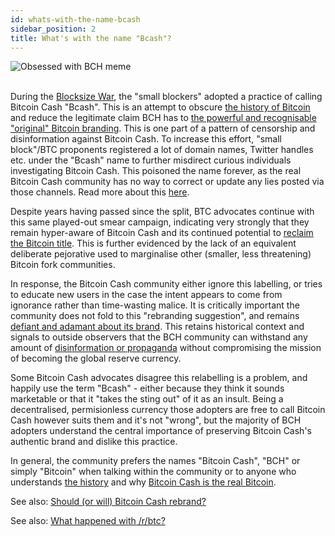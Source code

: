 ```yaml
---
id: whats-with-the-name-bcash
sidebar_position: 2
title: What's with the name "Bcash"?
---
```



<img src={bchObsessedMeme} alt="Obsessed with BCH meme" />

<br />

<br />

During the [Blocksize War](/start#episode-8-of-10-bitcoin-cash), the "small blockers" adopted a practice of calling Bitcoin Cash "Bcash". This is an attempt to obscure [the history of Bitcoin](/start#episode-8-of-10-bitcoin-cash) and reduce the legitimate claim BCH has to [the powerful and recognisable "original" Bitcoin branding](/faqs/BCH-vs-BTC/is-bch-the-real-bitcoin). This is one part of a pattern of censorship and disinformation against Bitcoin Cash. To increase this effort, "small block"/BTC proponents registered a lot of domain names, Twitter handles etc. under the "Bcash" name to further misdirect curious individuals investigating Bitcoin Cash. This poisoned the name forever, as the real Bitcoin Cash community has no way to correct or update any lies posted via those channels. Read more about this [here](https://www.reddit.com/r/btc/comments/8dd5ij/why_bitcoin_cash_users_reject_the_name_bcash_so/).

Despite years having passed since the split, BTC advocates continue with this same played-out smear campaign, indicating very strongly that they remain hyper-aware of Bitcoin Cash and its continued potential to [reclaim the Bitcoin title](/faqs/BCH-vs-BTC/can-bch-flip-btc). This is further evidenced by the lack of an equivalent deliberate pejorative used to marginalise other (smaller, less threatening) Bitcoin fork communities.

In response, the Bitcoin Cash community either ignore this labelling, or tries to educate new users in the case the intent appears to come from ignorance rather than time-wasting malice. It is critically important the community does not fold to this "rebranding suggestion", and remains [defiant and adamant about its brand](/faqs/BCH/will-bitcoin-cash-rebrand). This retains historical context and signals to outside observers that the BCH community can withstand any amount of [disinformation or propaganda](/faqs/BCH-vs-BTC/why-is-there-so-much-propaganda-in-btc) without compromising the mission of becoming the global reserve currency.

Some Bitcoin Cash advocates disagree this relabelling is a problem, and happily use the term "Bcash" - either because they think it sounds marketable or that it "takes the sting out" of it as an insult. Being a decentralised, permisionless currency those adopters are free to call Bitcoin Cash however suits them and it's not "wrong", but the majority of BCH adopters understand the central importance of preserving Bitcoin Cash's authentic brand and dislike this practice.

In general, the community prefers the names "Bitcoin Cash", "BCH" or simply "Bitcoin" when talking within the community or to anyone who understands [the history](/start#episode-8-of-10-bitcoin-cash) and why [Bitcoin Cash is the real Bitcoin](/faqs/BCH-vs-BTC/is-bch-the-real-bitcoin).

See also: [Should (or will) Bitcoin Cash rebrand?](/faqs/BCH/will-bitcoin-cash-rebrand)

See also: [What happened with /r/btc?](/faqs/Other/what-happened-with-rbtc)

